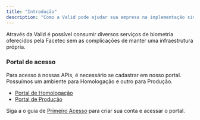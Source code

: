 ```yaml
---
title: "Introdução"
description: "​Como a Valid pode ajudar sua empresa na implementação simplificada de tecnologias fornecidas pela Facetec."
---
```


Através da Valid é possível consumir diversos serviços de biometria oferecidos pela Facetec sem as complicações de manter uma infraestrutura própria.

### Portal de acesso

Para acesso à nossas APIs, é necessário se cadastrar em nosso portal. Possuímos um ambiente para Homologação e outro para Produção.

- [Portal de Homologação](https://valid-gateway-hml-428414-validid.apigee.io/portal)
- [Portal de Produção](https://valid-gateway-prd-367218-validid.apigee.io/portal)

Siga a o guia de [Primeiro Acesso](/facetec/first-access) para criar sua conta e acessar o portal.
